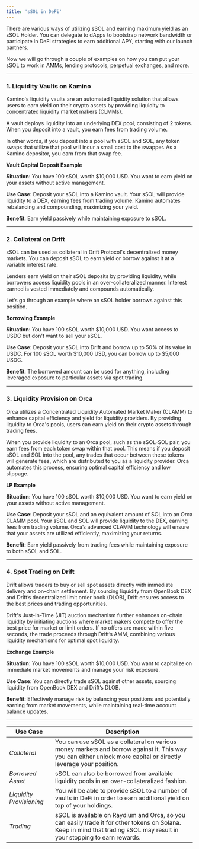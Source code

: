 ```yaml
---
title: 'sSOL in DeFi'
---
```

There are various ways of utilizing sSOL and earning maximum yield as an sSOL Holder. You can delegate to dApps to bootstrap network bandwidth or participate in DeFi strategies to earn additional APY, starting with our launch partners.

Now we will go through a couple of examples on how you can put your sSOL to work in AMMs, lending protocols, perpetual exchanges, and more.

***

### 1. Liquidity Vaults on Kamino

Kamino's liquidity vaults are an automated liquidity solution that allows users to earn yield on their crypto assets by providing liquidity to concentrated liquidity market makers (CLMMs).

A vault deploys liquidity into an underlying DEX pool, consisting of 2 tokens. When you deposit into a vault, you earn fees from trading volume.

In other words, if you deposit into a pool with sSOL and SOL, any token swaps that utilize that pool will incur a small cost to the swapper. As a Kamino depositor, you earn from that swap fee.

**Vault Capital Deposit Example**

**Situation**: You have 100 sSOL worth $10,000 USD. You want to earn yield on your assets without active management.

**Use Case**: Deposit your sSOL into a Kamino vault. Your sSOL will provide liquidity to a DEX, earning fees from trading volume. Kamino automates rebalancing and compounding, maximizing your yield.

**Benefit**: Earn yield passively while maintaining exposure to sSOL.

***

### 2. Collateral on Drift

sSOL can be used as collateral in Drift Protocol's decentralized money markets. You can deposit sSOL to earn yield or borrow against it at a variable interest rate.

Lenders earn yield on their sSOL deposits by providing liquidity, while borrowers access liquidity pools in an over-collateralized manner. Interest earned is vested immediately and compounds automatically.

Let’s go through an example where an sSOL holder borrows against this position.

**Borrowing Example**

**Situation**: You have 100 sSOL worth $10,000 USD. You want access to USDC but don't want to sell your sSOL.

**Use Case**: Deposit your sSOL into Drift and borrow up to 50% of its value in USDC. For 100 sSOL worth $10,000 USD, you can borrow up to $5,000 USDC.

**Benefit**: The borrowed amount can be used for anything, including leveraged exposure to particular assets via spot trading.

***

### 3. Liquidity Provision on Orca

Orca utilizes a Concentrated Liquidity Automated Market Maker (CLAMM) to enhance capital efficiency and yield for liquidity providers. By providing liquidity to Orca's pools, users can earn yield on their crypto assets through trading fees.

When you provide liquidity to an Orca pool, such as the sSOL-SOL pair, you earn fees from each token swap within that pool. This means if you deposit sSOL and SOL into the pool, any trades that occur between these tokens will generate fees, which are distributed to you as a liquidity provider. Orca automates this process, ensuring optimal capital efficiency and low slippage.

**LP Example**

**Situation**: You have 100 sSOL worth $10,000 USD. You want to earn yield on your assets without active management.

**Use Case**: Deposit your sSOL and an equivalent amount of SOL into an Orca CLAMM pool. Your sSOL and SOL will provide liquidity to the DEX, earning fees from trading volume. Orca’s advanced CLAMM technology will ensure that your assets are utilized efficiently, maximizing your returns.

**Benefit**: Earn yield passively from trading fees while maintaining exposure to both sSOL and SOL.

***

### 4. Spot Trading on Drift

Drift allows traders to buy or sell spot assets directly with immediate delivery and on-chain settlement. By sourcing liquidity from OpenBook DEX and Drift’s decentralized limit order book (DLOB), Drift ensures access to the best prices and trading opportunities.

Drift's Just-In-Time (JIT) auction mechanism further enhances on-chain liquidity by initiating auctions where market makers compete to offer the best price for market or limit orders. If no offers are made within five seconds, the trade proceeds through Drift’s AMM, combining various liquidity mechanisms for optimal spot liquidity.

**Exchange Example**

**Situation**: You have 100 sSOL worth $10,000 USD. You want to capitalize on immediate market movements and manage your risk exposure.

**Use Case**: You can directly trade sSOL against other assets, sourcing liquidity from OpenBook DEX and Drift’s DLOB.

**Benefit**: Effectively manage risk by balancing your positions and potentially earning from market movements, while maintaining real-time account balance updates.

***

| **Use Case**              | **Description**                                                                                                                                                            |
| ------------------------- | -------------------------------------------------------------------------------------------------------------------------------------------------------------------------- |
| _Collateral_              | You can use sSOL as a collateral on various money markets and borrow against it. This way you can either unlock more capital or directly leverage your position.           |
| _Borrowed Asset_          | sSOL can also be borrowed from available liquidity pools in an over-collateralized fashion.                                                                                |
| _Liquidity Provisioning_  | You will be able to provide sSOL to a number of vaults in DeFi in order to earn additional yield on top of your holdings.                                                  |
| _Trading_                 | sSOL is available on Raydium and Orca, so you can easily trade it for other tokens on Solana. Keep in mind that trading sSOL may result in your stopping to earn rewards.  |
